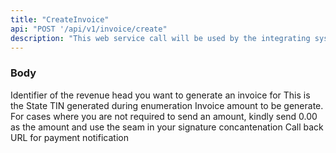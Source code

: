 ```yaml
---
title: "CreateInvoice"
api: "POST '/api/v1/invoice/create"
description: "This web service call will be used by the integrating system to create an invoice in CBS"
---
```


### Body

<ParamField body="RevenueHeadId" type="Integer" required>
  Identifier of the revenue head you want to generate an invoice for 
</ParamField>

<ParamField body="Payer ID" type="string" required>
  This is the State TIN generated during enumeration 
</ParamField>

<ParamField body="Amount" type="decimal(2)" required>
  Invoice amount to be generate. For cases 
  where you are not required to send an amount, kindly send 0.00 as 
  the amount and use the seam in your signature concantenation 
</ParamField>

<ParamField body="CallBackURL" type="string" required>
  Call back URL for payment notification 
</ParamField>

